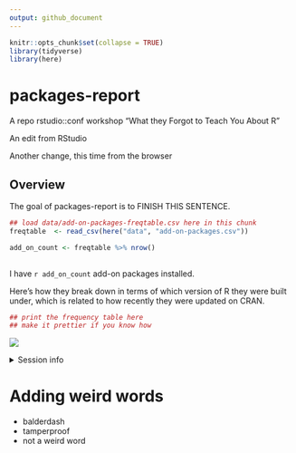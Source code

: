 ```yaml
---
output: github_document
---
```


```r
knitr::opts_chunk$set(collapse = TRUE)
library(tidyverse)
library(here)
```

# packages-report
A repo rstudio::conf workshop "What they Forgot to Teach You About R"

An edit from RStudio

Another change, this time from the browser

## Overview

The goal of packages-report is to FINISH THIS SENTENCE.

```r
## load data/add-on-packages-freqtable.csv here in this chunk
freqtable  <- read_csv(here("data", "add-on-packages.csv"))

add_on_count <- freqtable %>% nrow()
  
```

I have `r add_on_count` add-on packages installed.

Here's how they break down in terms of which version of R they were built under, which is related to how recently they were updated on CRAN.

```r
## print the frequency table here
## make it prettier if you know how
```

![](figs/built-barchart.png)

<details>

<summary>Session info</summary>
```r
devtools::session_info()
```

</details>

# Adding weird words
- balderdash
- tamperproof
- not a weird word